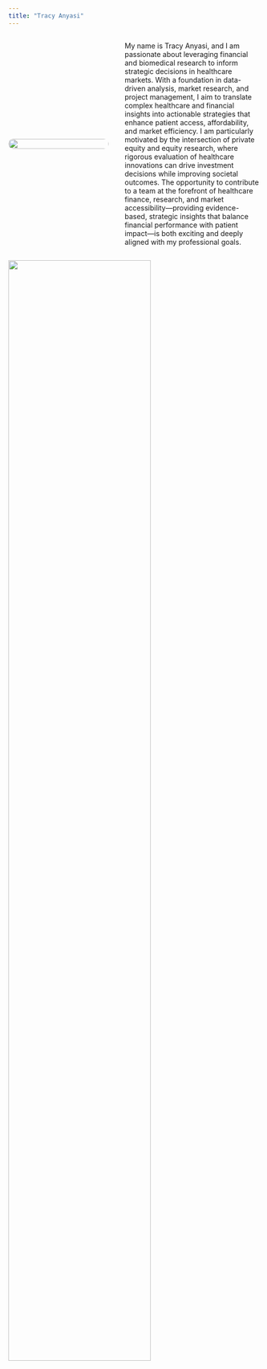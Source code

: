 ```yaml
---
title: "Tracy Anyasi"
---
```


<div style="display: flex; align-items: center; gap: 2rem; flex-wrap: wrap;">

<!-- Image on the left -->
<div style="flex: 1; min-width: 200px;">
<img src="./images/Tracy_Grad_PS.jpg" style="width: 100%; max-width: 300px; border-radius: 10px;" />
</div>



<!-- Text on the right -->
<div style="flex: 2; min-width: 250px;">
<p>
My name is Tracy Anyasi, and I am passionate about leveraging financial and biomedical research to inform strategic decisions in healthcare markets. With a foundation in data-driven analysis, market research, and project management, I aim to translate complex healthcare and financial insights into actionable strategies that enhance patient access, affordability, and market efficiency. I am particularly motivated by the intersection of private equity and equity research, where rigorous evaluation of healthcare innovations can drive investment decisions while improving societal outcomes. The opportunity to contribute to a team at the forefront of healthcare finance, research, and market accessibility—providing evidence-based, strategic insights that balance financial performance with patient impact—is both exciting and deeply aligned with my professional goals.
</p>
</div>

</div>











![](./images/Tracy_Grad_PS.jpg){width="75%" fig-align="center"}